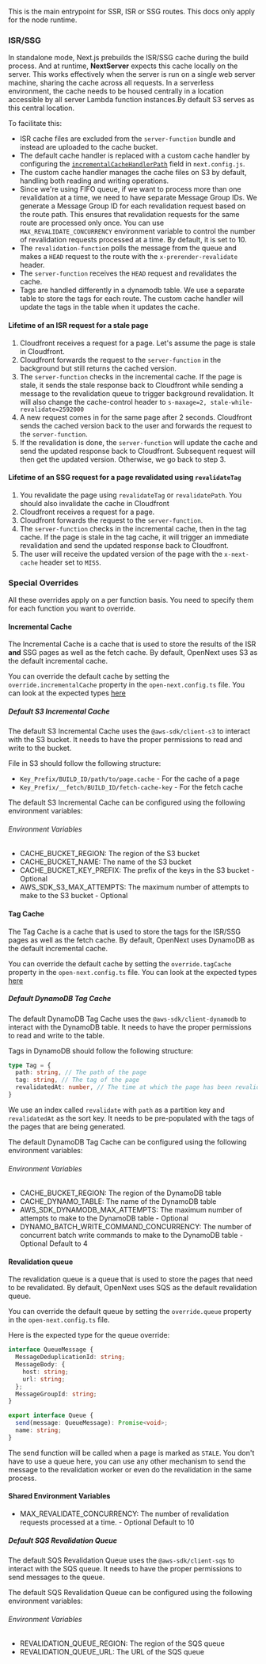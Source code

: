 This is the main entrypoint for SSR, ISR or SSG routes.
This docs only apply for the node runtime.

### ISR/SSG

In standalone mode, Next.js prebuilds the ISR/SSG cache during the build process. And at runtime, **NextServer** expects this cache locally on the server. This works effectively when the server is run on a single web server machine, sharing the cache across all requests. In a serverless environment, the cache needs to be housed centrally in a location accessible by all server Lambda function instances.By default S3 serves as this central location.

To facilitate this:

- ISR cache files are excluded from the `server-function` bundle and instead are uploaded to the cache bucket.
- The default cache handler is replaced with a custom cache handler by configuring the [`incrementalCacheHandlerPath`](https://nextjs.org/docs/app/api-reference/next-config-js/incrementalCacheHandlerPath) field in `next.config.js`.
- The custom cache handler manages the cache files on S3 by default, handling both reading and writing operations.
- Since we're using FIFO queue, if we want to process more than one revalidation at a time, we need to have separate Message Group IDs. We generate a Message Group ID for each revalidation request based on the route path. This ensures that revalidation requests for the same route are processed only once. You can use `MAX_REVALIDATE_CONCURRENCY` environment variable to control the number of revalidation requests processed at a time. By default, it is set to 10.
- The `revalidation-function` polls the message from the queue and makes a `HEAD` request to the route with the `x-prerender-revalidate` header.
- The `server-function` receives the `HEAD` request and revalidates the cache.
- Tags are handled differently in a dynamodb table. We use a separate table to store the tags for each route. The custom cache handler will update the tags in the table when it updates the cache.

#### Lifetime of an ISR request for a stale page

1. Cloudfront receives a request for a page. Let's assume the page is stale in Cloudfront.
2. Cloudfront forwards the request to the `server-function` in the background but still returns the cached version.
3. The `server-function` checks in the incremental cache. If the page is stale, it sends the stale response back to Cloudfront while sending a message to the revalidation queue to trigger background revalidation. It will also change the cache-control header to `s-maxage=2, stale-while-revalidate=2592000`
4. A new request comes in for the same page after 2 seconds. Cloudfront sends the cached version back to the user and forwards the request to the `server-function`.
5. If the revalidation is done, the `server-function` will update the cache and send the updated response back to Cloudfront. Subsequent request will then get the updated version. Otherwise, we go back to step 3.

#### Lifetime of an SSG request for a page revalidated using `revalidateTag`

1. You revalidate the page using `revalidateTag` or `revalidatePath`. You should also invalidate the cache in Cloudfront
2. Cloudfront receives a request for a page. 
3. Cloudfront forwards the request to the `server-function`.
4. The `server-function` checks in the incremental cache, then in the tag cache. If the page is stale in the tag cache, it will trigger an immediate revalidation and send the updated response back to Cloudfront.
5. The user will receive the updated version of the page with the `x-next-cache` header set to `MISS`.

### Special Overrides

All these overrides apply on a per function basis. You need to specify them for each function you want to override.

#### Incremental Cache

The Incremental Cache is a cache that is used to store the results of the ISR **and** SSG pages as well as the fetch cache.
By default, OpenNext uses S3 as the default incremental cache.

You can override the default cache by setting the `override.incrementalCache` property in the `open-next.config.ts` file.
You can look at the expected types [here](https://github.com/opennextjs/opennextjs-aws/blob/f1b2b78ce622ceae496ee566abf74f07018619f4/packages/open-next/src/cache/incremental/types.ts#L38)

##### Default S3 Incremental Cache

The default S3 Incremental Cache uses the `@aws-sdk/client-s3` to interact with the S3 bucket. It needs to have the proper permissions to read and write to the bucket.

File in S3 should follow the following structure:
- `Key_Prefix/BUILD_ID/path/to/page.cache` - For the cache of a page
- `Key_Prefix/__fetch/BUILD_ID/fetch-cache-key` - For the fetch cache

The default S3 Incremental Cache can be configured using the following environment variables:

###### Environment Variables
- CACHE_BUCKET_REGION: The region of the S3 bucket
- CACHE_BUCKET_NAME: The name of the S3 bucket
- CACHE_BUCKET_KEY_PREFIX: The prefix of the keys in the S3 bucket - Optional
- AWS_SDK_S3_MAX_ATTEMPTS: The maximum number of attempts to make to the S3 bucket - Optional

#### Tag Cache

The Tag Cache is a cache that is used to store the tags for the ISR/SSG pages as well as the fetch cache.
By default, OpenNext uses DynamoDB as the default incremental cache.

You can override the default cache by setting the `override.tagCache` property in the `open-next.config.ts` file.
You can look at the expected types [here](https://github.com/opennextjs/opennextjs-aws/blob/f1b2b78ce622ceae496ee566abf74f07018619f4/packages/open-next/src/cache/tag/types.ts#L1)

##### Default DynamoDB Tag Cache

The default DynamoDB Tag Cache uses the `@aws-sdk/client-dynamodb` to interact with the DynamoDB table. It needs to have the proper permissions to read and write to the table.

Tags in DynamoDB should follow the following structure:
```typescript 
type Tag = {
  path: string, // The path of the page
  tag: string, // The tag of the page
  revalidatedAt: number, // The time at which the page has been revalidated
}

```
We use an index called `revalidate` with `path` as a partition key and `revalidatedAt` as the sort key.
It needs to be pre-populated with the tags of the pages that are being generated.

The default DynamoDB Tag Cache can be configured using the following environment variables:

###### Environment Variables
- CACHE_BUCKET_REGION: The region of the DynamoDB table
- CACHE_DYNAMO_TABLE: The name of the DynamoDB table
- AWS_SDK_DYNAMODB_MAX_ATTEMPTS: The maximum number of attempts to make to the DynamoDB table - Optional
- DYNAMO_BATCH_WRITE_COMMAND_CONCURRENCY: The number of concurrent batch write commands to make to the DynamoDB table - Optional Default to 4

#### Revalidation queue

The revalidation queue is a queue that is used to store the pages that need to be revalidated.
By default, OpenNext uses SQS as the default revalidation queue.

You can override the default queue by setting the `override.queue` property in the `open-next.config.ts` file.

Here is the expected type for the queue override:
```ts
interface QueueMessage {
  MessageDeduplicationId: string;
  MessageBody: {
    host: string;
    url: string;
  };
  MessageGroupId: string;
}

export interface Queue {
  send(message: QueueMessage): Promise<void>;
  name: string;
}
```
The send function will be called when a page is marked as `STALE`. You don't have to use a queue here, you can use any other mechanism to send the message to the revalidation worker or even do the revalidation in the same process.

#### Shared Environment Variables

- MAX_REVALIDATE_CONCURRENCY: The number of revalidation requests processed at a time. - Optional Default to 10

##### Default SQS Revalidation Queue

The default SQS Revalidation Queue uses the `@aws-sdk/client-sqs` to interact with the SQS queue. It needs to have the proper permissions to send messages to the queue.

The default SQS Revalidation Queue can be configured using the following environment variables:

###### Environment Variables

- REVALIDATION_QUEUE_REGION: The region of the SQS queue
- REVALIDATION_QUEUE_URL: The URL of the SQS queue